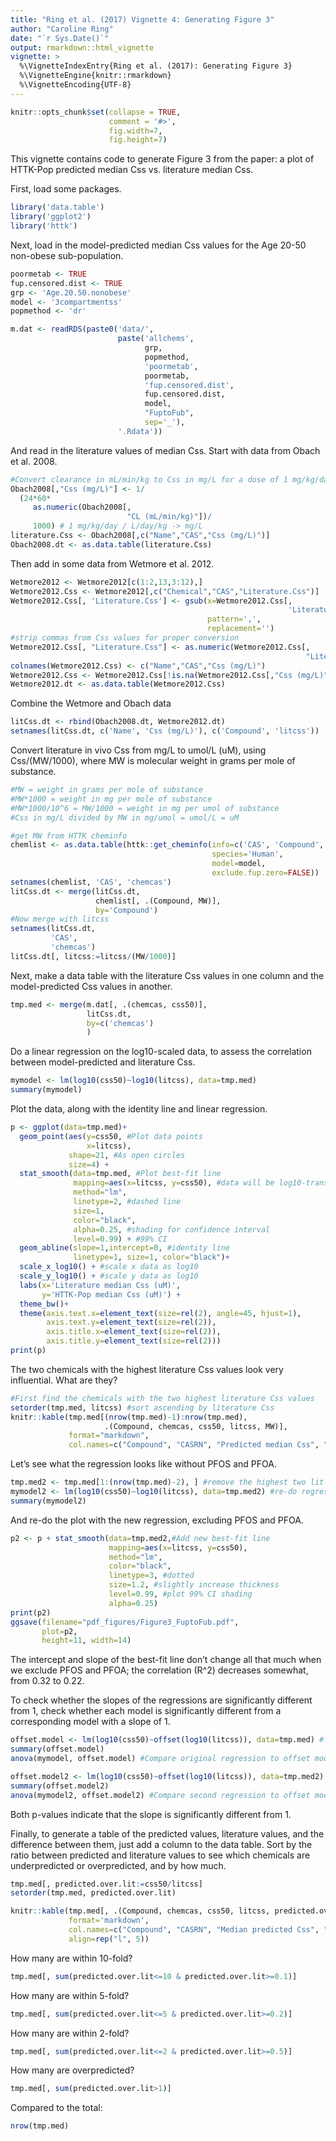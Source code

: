 ```yaml
---
title: "Ring et al. (2017) Vignette 4: Generating Figure 3"
author: "Caroline Ring"
date: "`r Sys.Date()`"
output: rmarkdown::html_vignette
vignette: >
  %\VignetteIndexEntry{Ring et al. (2017): Generating Figure 3}
  %\VignetteEngine{knitr::rmarkdown}
  %\VignetteEncoding{UTF-8}
---
```


```r
knitr::opts_chunk$set(collapse = TRUE, 
                      comment = '#>', 
                      fig.width=7, 
                      fig.height=7)
```

This vignette contains code to generate Figure 3 from the paper: a plot of HTTK-Pop predicted median Css vs. literature median Css.

First, load some packages.
```r
library('data.table')
library('ggplot2')
library('httk')
```

Next, load in the model-predicted median Css values for the Age 20-50 non-obese sub-population.
```r
poormetab <- TRUE
fup.censored.dist <- TRUE
grp <- 'Age.20.50.nonobese'
model <- '3compartmentss'
popmethod <- 'dr'

m.dat <- readRDS(paste0('data/',
                        paste('allchems',
                              grp,
                              popmethod,
                              'poormetab',
                              poormetab,
                              'fup.censored.dist',
                              fup.censored.dist,
                              model,
                              "FuptoFub",
                              sep='_'),
                        '.Rdata'))
```

And read in the literature values of median Css. Start with data from Obach et al. 2008.
```r
#Convert clearance in mL/min/kg to Css in mg/L for a dose of 1 mg/kg/day
Obach2008[,"Css (mg/L)"] <- 1/
  (24*60*
     as.numeric(Obach2008[,
                          "CL (mL/min/kg)"])/
     1000) # 1 mg/kg/day / L/day/kg -> mg/L
literature.Css <- Obach2008[,c("Name","CAS","Css (mg/L)")]
Obach2008.dt <- as.data.table(literature.Css)
```

Then add in some data from Wetmore et al. 2012.
```r
Wetmore2012 <- Wetmore2012[c(1:2,13,3:12),]
Wetmore2012.Css <- Wetmore2012[,c("Chemical","CAS","Literature.Css")]
Wetmore2012.Css[, 'Literature.Css'] <- gsub(x=Wetmore2012.Css[,
                                                              'Literature.Css'], 
                                            pattern=',', 
                                            replacement='')
#strip commas from Css values for proper conversion
Wetmore2012.Css[, "Literature.Css"] <- as.numeric(Wetmore2012.Css[,
                                                                  "Literature.Css"])
colnames(Wetmore2012.Css) <- c("Name","CAS","Css (mg/L)")
Wetmore2012.Css <- Wetmore2012.Css[!is.na(Wetmore2012.Css[,"Css (mg/L)"]),]
Wetmore2012.dt <- as.data.table(Wetmore2012.Css)
```

Combine the Wetmore and Obach data
```r
litCss.dt <- rbind(Obach2008.dt, Wetmore2012.dt)
setnames(litCss.dt, c('Name', 'Css (mg/L)'), c('Compound', 'litcss'))
```

Convert literature in vivo Css from mg/L to umol/L (uM), using Css/(MW/1000), where MW is molecular weight in grams per mole of substance.
```r
#MW = weight in grams per mole of substance
#MW*1000 = weight in mg per mole of substance
#MW*1000/10^6 = MW/1000 = weight in mg per umol of substance
#Css in mg/L divided by MW in mg/umol = umol/L = uM

#get MW from HTTK cheminfo
chemlist <- as.data.table(httk::get_cheminfo(info=c('CAS', 'Compound', 'MW'),
                                             species='Human',
                                             model=model,
                                             exclude.fup.zero=FALSE))
setnames(chemlist, 'CAS', 'chemcas')
litCss.dt <- merge(litCss.dt,
                   chemlist[, .(Compound, MW)],
                   by='Compound')
#Now merge with litcss
setnames(litCss.dt,
         'CAS',
         'chemcas')
litCss.dt[, litcss:=litcss/(MW/1000)]
```

Next, make a data table with the literature Css values in one column and the model-predicted Css values in another.
```r
tmp.med <- merge(m.dat[, .(chemcas, css50)],
                 litCss.dt,
                 by=c('chemcas')
                 )
```

Do a linear regression on the log10-scaled data, to assess the correlation between model-predicted and literature Css.
```r
mymodel <- lm(log10(css50)~log10(litcss), data=tmp.med)
summary(mymodel)
```

Plot the data, along with the identity line and linear regression.
```r
p <- ggplot(data=tmp.med)+
  geom_point(aes(y=css50, #Plot data points
                 x=litcss),
             shape=21, #As open circles
             size=4) +
  stat_smooth(data=tmp.med, #Plot best-fit line
              mapping=aes(x=litcss, y=css50), #data will be log10-transformed before this is done, so this is the same as the linear regression above
              method="lm",
              linetype=2, #dashed line
              size=1,
              color="black",
              alpha=0.25, #shading for confidence interval
              level=0.99) + #99% CI
  geom_abline(slope=1,intercept=0, #identity line
              linetype=1, size=1, color="black")+ 
  scale_x_log10() + #scale x data as log10
  scale_y_log10() + #scale y data as log10
  labs(x='Literature median Css (uM)', 
       y='HTTK-Pop median Css (uM)') +
  theme_bw()+
  theme(axis.text.x=element_text(size=rel(2), angle=45, hjust=1),
        axis.text.y=element_text(size=rel(2)),
        axis.title.x=element_text(size=rel(2)),
        axis.title.y=element_text(size=rel(2)))
print(p)
```

The two chemicals with the highest literature Css values look very influential. What are they?
```r
#First find the chemicals with the two highest literature Css values
setorder(tmp.med, litcss) #sort ascending by literature Css
knitr::kable(tmp.med[(nrow(tmp.med)-1):nrow(tmp.med),
                     .(Compound, chemcas, css50, litcss, MW)],
             format="markdown",
             col.names=c("Compound", "CASRN", "Predicted median Css", "Literature median Css", "MW (g/mol)"))
```

Let's see what the regression looks like without PFOS and PFOA.
```r
tmp.med2 <- tmp.med[1:(nrow(tmp.med)-2), ] #remove the highest two lit Css chemicals
mymodel2 <- lm(log10(css50)~log10(litcss), data=tmp.med2) #re-do regression
summary(mymodel2)
```

And re-do the plot with the new regression, excluding PFOS and PFOA.
```r
p2 <- p + stat_smooth(data=tmp.med2,#Add new best-fit line
                      mapping=aes(x=litcss, y=css50),
                      method="lm",
                      color="black",
                      linetype=3, #dotted
                      size=1.2, #slightly increase thickness
                      level=0.99, #plot 99% CI shading
                      alpha=0.25)
print(p2)
ggsave(filename="pdf_figures/Figure3_FuptoFub.pdf",
       plot=p2,
       height=11, width=14)
```

The intercept and slope of the best-fit line don't change all that much when we exclude PFOS and PFOA; the correlation (R^2) decreases somewhat, from 0.32 to 0.22.

To check whether the slopes of the regressions are significantly different from 1, check whether each model is significantly different from a corresponding model with a slope of 1.

```r
offset.model <- lm(log10(css50)~offset(log10(litcss)), data=tmp.med) #forces slope of 1
summary(offset.model)
anova(mymodel, offset.model) #Compare original regression to offset model

offset.model2 <- lm(log10(css50)~offset(log10(litcss)), data=tmp.med2) #forces slope of 1
summary(offset.model2)
anova(mymodel2, offset.model2) #Compare second regression to offset model
```

Both p-values indicate that the slope is significantly different from 1.

Finally, to generate a table of the predicted values, literature values, and the difference between them, just add a column to the data table. Sort by the ratio between predicted and literature values to see which chemicals are underpredicted or overpredicted, and by how much.

```r
tmp.med[, predicted.over.lit:=css50/litcss]
setorder(tmp.med, predicted.over.lit)
```

```r
knitr::kable(tmp.med[, .(Compound, chemcas, css50, litcss, predicted.over.lit)], 
             format='markdown',
             col.names=c("Compound", "CASRN", "Median predicted Css", "Median literature Css", "Ratio of median predicted to median literature Css"),
             align=rep("l", 5))
```

How many are within 10-fold?
```r
tmp.med[, sum(predicted.over.lit<=10 & predicted.over.lit>=0.1)]
```

How many are within 5-fold?
```r
tmp.med[, sum(predicted.over.lit<=5 & predicted.over.lit>=0.2)]
```

How many are within 2-fold?
```r
tmp.med[, sum(predicted.over.lit<=2 & predicted.over.lit>=0.5)]
```

How many are overpredicted?
```r
tmp.med[, sum(predicted.over.lit>1)]
```

Compared to the total:
```r
nrow(tmp.med)
```